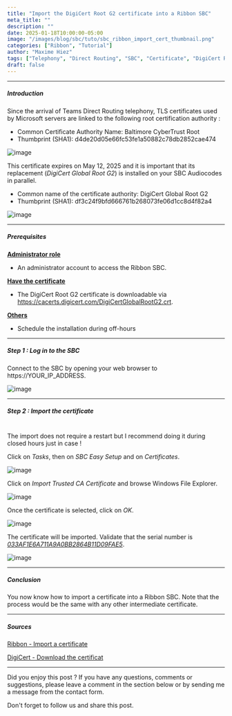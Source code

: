 ```yaml
---
title: "Import the DigiCert Root G2 certificate into a Ribbon SBC"
meta_title: ""
description: ""
date: 2025-01-18T10:00:00-05:00
image: "/images/blog/sbc/tuto/sbc_ribbon_import_cert_thumbnail.png"
categories: ["Ribbon", "Tutorial"]
author: "Maxime Hiez"
tags: ["Telephony", "Direct Routing", "SBC", "Certificate", "DigiCert Root G2", "Baltimore CyberTrust Root"]
draft: false
---
```

---

##### Introduction
Since the arrival of Teams Direct Routing telephony, TLS certificates used by Microsoft servers are linked to the following root certification authority :
- Common Certificate Authority Name: Baltimore CyberTrust Root
- Thumbprint (SHA1): d4de20d05e66fc53fe1a50882c78db2852cae474

![image](/images/blog/sbc/tuto/sbc_import_cert_000.png)

This certificate expires on May 12, 2025 and it is important that its replacement (*DigiCert Global Root G2*) is installed on your SBC Audiocodes in parallel.
- Common name of the certificate authority: DigiCert Global Root G2
- Thumbprint (SHA1): df3c24f9bfd666761b268073fe06d1cc8d4f82a4

![image](/images/blog/sbc/tuto/sbc_import_cert_001.png)

---

##### Prerequisites
**<u>Administrator role</u>**
- An administrator account to access the Ribbon SBC.

**<u>Have the certificate</u>**
- The DigiCert Root G2 certificate is downloadable via https://cacerts.digicert.com/DigiCertGlobalRootG2.crt.

**<u>Others</u>**
- Schedule the installation during off-hours

---

##### Step 1 : Log in to the SBC
Connect to the SBC by opening your web browser to https://YOUR_IP_ADDRESS.

![image](/images/blog/sbc/tuto/sbc_ribbon_import_cert_000.png)

---

##### Step 2 : Import the certificate <br/><br/>
<Notice type="info">The import does not require a restart but I recommend doing it during closed hours just in case !</Notice>

Click on *Tasks*, then on *SBC Easy Setup* and on *Certificates*.

![image](/images/blog/sbc/tuto/sbc_ribbon_import_cert_001.png)

Click on *Import Trusted CA Certificate* and browse Windows File Explorer.

![image](/images/blog/sbc/tuto/sbc_ribbon_import_cert_002.png)

Once the certificate is selected, click on *OK*.

![image](/images/blog/sbc/tuto/sbc_ribbon_import_cert_003.png)

The certificate will be imported. Validate that the serial number is *<u>033AF1E6A711A9A0BB2864B11D09FAE5</u>*.

![image](/images/blog/sbc/tuto/sbc_ribbon_import_cert_004.png)

---

##### Conclusion
You now know how to import a certificate into a Ribbon SBC. Note that the process would be the same with any other intermediate certificate.

---

##### Sources
[Ribbon - Import a certificate](https://publicdoc.rbbn.com/display/UXDOC81/Importing+SBC+Edge+Supplementary+Certificates)

[DigiCert - Download the certificat](https://cacerts.digicert.com/DigiCertGlobalRootG2.crt)

---


Did you enjoy this post ? If you have any questions, comments or suggestions, please leave a comment in the section below or by sending me a message from the contact form.

Don't forget to follow us and share this post.